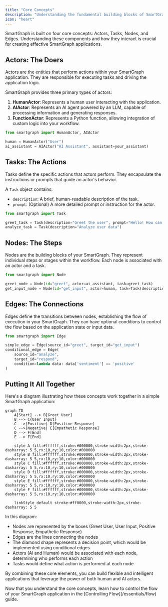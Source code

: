 ```yaml
---
title: "Core Concepts"
description: "Understanding the fundamental building blocks of SmartGraph"
icon: "heart"
---
```


SmartGraph is built on four core concepts: Actors, Tasks, Nodes, and Edges. Understanding these components and how they interact is crucial for creating effective SmartGraph applications.

## Actors: The Doers

Actors are the entities that perform actions within your SmartGraph application. They are responsible for executing tasks and driving the application logic.

SmartGraph provides three primary types of actors:

1. **HumanActor**: Represents a human user interacting with the application.
2. **AIActor**: Represents an AI agent powered by an LLM, capable of processing information and generating responses.
3. **FunctionActor**: Represents a Python function, allowing integration of custom logic into your workflow.

```python
from smartgraph import HumanActor, AIActor

human = HumanActor("User")
ai_assistant = AIActor("AI Assistant", assistant=your_assistant)
```

## Tasks: The Actions

Tasks define the specific actions that actors perform. They encapsulate the instructions or prompts that guide an actor's behavior.

A `Task` object contains:

- `description`: A brief, human-readable description of the task.
- `prompt`: (Optional) A more detailed prompt or instruction for the actor.

```python
from smartgraph import Task

greet_task = Task(description="Greet the user", prompt="Hello! How can I assist you today?")
analyze_task = Task(description="Analyze user data")
```

## Nodes: The Steps

Nodes are the building blocks of your SmartGraph. They represent individual steps or stages within the workflow. Each node is associated with an actor and a task.

```python
from smartgraph import Node

greet_node = Node(id="greet", actor=ai_assistant, task=greet_task)
get_input_node = Node(id="get_input", actor=human, task=Task(description="Get user input"))
```

## Edges: The Connections

Edges define the transitions between nodes, establishing the flow of execution in your SmartGraph. They can have optional conditions to control the flow based on the application state or input data.

```python
from smartgraph import Edge

simple_edge = Edge(source_id="greet", target_id="get_input")
conditional_edge = Edge(
    source_id="analyze",
    target_id="respond",
    condition=lambda data: data['sentiment'] == 'positive'
)
```

## Putting It All Together

Here's a diagram illustrating how these concepts work together in a simple SmartGraph application:

```mermaid
graph TD
    A[Start] --> B[Greet User]
    B --> C{User Input}
    C -->|Positive| D[Positive Response]
    C -->|Negative| E[Empathetic Response]
    D --> F[End]
    E --> F[End]

    style A fill:#ffffff,stroke:#000000,stroke-width:2px,stroke-dasharray: 5 5,rx:10,ry:10,color:#000000
    style B fill:#ffffff,stroke:#000000,stroke-width:2px,stroke-dasharray: 5 5,rx:10,ry:10,color:#000000
    style C fill:#ffffff,stroke:#000000,stroke-width:2px,stroke-dasharray: 5 5,rx:10,ry:10,color:#000000
    style D fill:#ffffff,stroke:#000000,stroke-width:2px,stroke-dasharray: 5 5,rx:10,ry:10,color:#000000
    style E fill:#ffffff,stroke:#000000,stroke-width:2px,stroke-dasharray: 5 5,rx:10,ry:10,color:#000000
    style F fill:#ffffff,stroke:#000000,stroke-width:2px,stroke-dasharray: 5 5,rx:10,ry:10,color:#000000

    linkStyle default stroke:#ff0000,stroke-width:2px,stroke-dasharray: 5 5
```

In this diagram:

- Nodes are represented by the boxes (Greet User, User Input, Positive Response, Empathetic Response)
- Edges are the lines connecting the nodes
- The diamond shape represents a decision point, which would be implemented using conditional edges
- Actors (AI and Human) would be associated with each node, determining who performs each action
- Tasks would define what action is performed at each node

By combining these core elements, you can build flexible and intelligent applications that leverage the power of both human and AI actors.

<Card title="Next Steps" icon="arrow-right" href="/essentials/flow">
  Now that you understand the core concepts, learn how to control the flow of
  your SmartGraph application in the [Controlling Flow](/essentials/flow) guide.
</Card>
